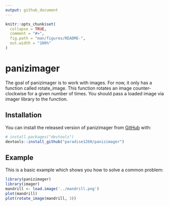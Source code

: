 ```yaml
---
output: github_document
---
```


```r
knitr::opts_chunk$set(
  collapse = TRUE,
  comment = "#>",
  fig.path = "man/figures/README-",
  out.width = "100%"
)
```

# panizimager

<!-- badges: start -->
<!-- badges: end -->

The goal of panizimager is to work with images. For now, it only has a function called rotate_image. This function rotates an image counter-clockwise for a given number of times. You should pass a loaded image via imager library to the function. 

## Installation

You can install the released version of panizimager from 
[GitHub](https://github.com/) with:

``` r
# install.packages("devtools")
devtools::install_github("paradise1260/panizimager")
```
## Example

This is a basic example which shows you how to solve a common problem:

```r
library(panizimager)
library(imager)
mandrill <- load.image('../mandrill.png')
plot(mandrill)
plot(rotate_image(mandrill, 3))
```

